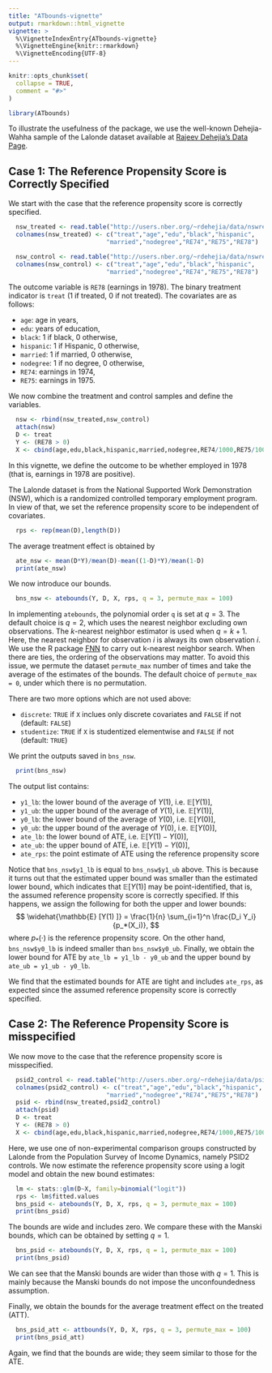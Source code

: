 ```yaml
---
title: "ATbounds-vignette"
output: rmarkdown::html_vignette
vignette: >
  %\VignetteIndexEntry{ATbounds-vignette}
  %\VignetteEngine{knitr::rmarkdown}
  %\VignetteEncoding{UTF-8}
---
```


```r
knitr::opts_chunk$set(
  collapse = TRUE,
  comment = "#>"
)
```

```r
library(ATbounds)
```

To illustrate the usefulness of the package, we use the well-known Dehejia-Wahha sample of the 
Lalonde dataset available at [Rajeev Dehejia's Data Page](http://users.nber.org/~rdehejia/nswdata2.html).

## Case 1: The Reference Propensity Score is Correctly Specified 

We start with the case that the reference propensity score is correctly specified.  


```r
  nsw_treated <- read.table("http://users.nber.org/~rdehejia/data/nswre74_treated.txt")
  colnames(nsw_treated) <- c("treat","age","edu","black","hispanic",
                           "married","nodegree","RE74","RE75","RE78")

  nsw_control <- read.table("http://users.nber.org/~rdehejia/data/nswre74_control.txt")
  colnames(nsw_control) <- c("treat","age","edu","black","hispanic",
                           "married","nodegree","RE74","RE75","RE78")

```

The outcome variable is `RE78` (earnings in 1978). The binary treatment indicator is `treat` (1 if treated, 0 if not treated). The covariates are as follows:

* `age`: age in years,
* `edu`:  years of education,
* `black`: 1 if black, 0 otherwise, 
* `hispanic`: 1 if Hispanic, 0 otherwise, 
* `married`: 1 if married, 0 otherwise, 
* `nodegree`: 1 if no degree, 0 otherwise, 
* `RE74`: earnings in 1974,
* `RE75`: earnings in 1975. 

We now combine the treatment and control samples and define the variables.

```r
  nsw <- rbind(nsw_treated,nsw_control)
  attach(nsw)
  D <- treat  
  Y <- (RE78 > 0) 
  X <- cbind(age,edu,black,hispanic,married,nodegree,RE74/1000,RE75/1000)
```

In this vignette, we define the outcome to be whether employed in 1978 (that is, earnings in 1978 are positive). 

The Lalonde dataset is from the National Supported Work Demonstration (NSW), which is a randomized controlled temporary employment program. 
In view of that, we set the reference propensity score to be independent of covariates. 

```r
  rps <- rep(mean(D),length(D))  
```

The average treatment effect is obtained by 

```r
  ate_nsw <- mean(D*Y)/mean(D)-mean((1-D)*Y)/mean(1-D)
  print(ate_nsw)
```

We now introduce our bounds. 

```r
  bns_nsw <- atebounds(Y, D, X, rps, q = 3, permute_max = 100)
```

In implementing `atebounds`, the polynomial order `q` is set at $q=3$. The default choice is $q = 2$, which uses the nearest neighbor excluding own observations. The $k$-nearest neighbor estimator is used when $q = k+1$. Here, the nearest neighbor for observation $i$ is always its own observation $i$. We use the R package [FNN](https://CRAN.R-project.org/package=FNN) to carry out k-nearest neighbor search. When there are ties, the ordering of the observations may matter. To avoid this issue, we permute the dataset `permute_max` number of times and take the average of the estimates of the bounds. The default choice of `permute_max = 0`, under which there is no permutation. 

There are two more options which are not used above:

* `discrete`: `TRUE` if `X` inclues only discrete covariates and `FALSE` if not (default: `FALSE`)
* `studentize`: `TRUE` if `X` is studentized elementwise and `FALSE` if not (default: `TRUE`)

We print the outputs saved in `bns_nsw`.

```r
  print(bns_nsw)
```

The output list contains: 

* `y1_lb`: the lower bound of the average of $Y(1)$, i.e. $\mathbb{E}[Y(1)]$,
* `y1_ub`: the upper bound of the average of $Y(1)$, i.e. $\mathbb{E}[Y(1)]$,
* `y0_lb`: the lower bound of the average of $Y(0)$, i.e. $\mathbb{E}[Y(0)]$,
* `y0_ub`: the upper bound of the average of $Y(0)$, i.e. $\mathbb{E}[Y(0)]$,
* `ate_lb`: the lower bound of ATE, i.e. $\mathbb{E}[Y(1) - Y(0)]$,
* `ate_ub`: the upper bound of ATE, i.e. $\mathbb{E}[Y(1) - Y(0)]$,
* `ate_rps`: the point estimate of ATE using the reference propensity score
 
Notice that `bns_nsw$y1_lb` is equal to `bns_nsw$y1_ub` above. This is because it turns out that the estimated upper bound was smaller than the estimated lower bound, which indicates that $\mathbb{E}[Y(1)]$ may be point-identified, that is, the assumed reference propensity score is correctly specified. If this happens, we assign the following for both the upper and lower bounds:
$$
\widehat{\mathbb{E} [Y(1) ]} = \frac{1}{n} \sum_{i=1}^n \frac{D_i Y_i}{p_*(X_i)},
$$
where $p_*(\cdot)$ is the reference propensity score. On the other hand, `bns_nsw$y0_lb` is indeed smaller than `bns_nsw$y0_ub`. Finally, we obtain the lower bound for ATE by
`ate_lb = y1_lb - y0_ub` and the upper bound by 
`ate_ub = y1_ub - y0_lb`. 

We find that the estimated bounds for ATE are tight and includes `ate_rps`, as expected since the assumed reference propensity score is correctly specified.

## Case 2: The Reference Propensity Score is misspecified 

We now move to the case that the reference propensity score is misspecified.

```r
  psid2_control <- read.table("http://users.nber.org/~rdehejia/data/psid2_controls.txt")
  colnames(psid2_control) <- c("treat","age","edu","black","hispanic",
                           "married","nodegree","RE74","RE75","RE78")
  psid <- rbind(nsw_treated,psid2_control)
  attach(psid)
  D <- treat  
  Y <- (RE78 > 0) 
  X <- cbind(age,edu,black,hispanic,married,nodegree,RE74/1000,RE75/1000)
```

Here, we use one of non-experimental comparison groups constructed by Lalonde from the Population Survey of Income Dynamics, namely PSID2 controls. 
We now estimate the reference propensity score using a logit model and obtain the new bound estimates:

```r
  lm <- stats::glm(D~X, family=binomial("logit"))
  rps <- lm$fitted.values
  bns_psid <- atebounds(Y, D, X, rps, q = 3, permute_max = 100)
  print(bns_psid)
```

The bounds are wide and includes zero. We compare these with the Manski bounds, which can be obtained by setting $q = 1$. 

```r
  bns_psid <- atebounds(Y, D, X, rps, q = 1, permute_max = 100)
  print(bns_psid)
```

We can see that the Manski bounds are wider than those with $q = 1$. This is mainly because the Manski bounds do not impose the unconfoundedness assumption.   

Finally, we obtain the bounds for the average treatment effect on the treated (ATT).

```r
  bns_psid_att <- attbounds(Y, D, X, rps, q = 3, permute_max = 100)
  print(bns_psid_att)
```

Again, we find that the bounds are wide; they seem similar to those for the ATE. 
